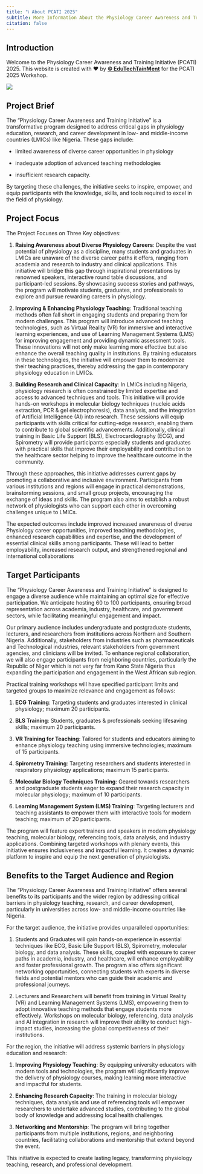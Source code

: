 ```yaml
---
title: "ℹ️ About PCATI 2025"
subtitle: More Information About the Physiology Career Awareness and Training Initiative 2025
citation: false
---
```


## Introduction

Welcome to the Physiology Career Awareness and Training Initiative (PCATI) 2025. This website is created with ❤️ by **[&copy; EduTechTainMent](https://linkedin.com/in/abdulwasiu)** for the PCATI 2025 Workshop.

![](assets\pcat-logo-white.png)

## Project Brief

The "Physiology Career Awareness and Training Initiative" is a transformative program designed to address critical gaps in physiology education, research, and career development in 
low- and middle-income countries (LMICs) like Nigeria. These gaps include:

- limited awareness of diverse career opportunities in physiology

- inadequate adoption of advanced teaching methodologies 

- insufficient research capacity. 

By targeting these challenges, the initiative seeks to inspire, empower, and equip participants with the knowledge, skills, and tools required to excel in the field of physiology.

## Project Focus

The Project Focuses on Three Key objectives: 

1. **Raising Awareness about Diverse Physiology Careers**:
Despite the vast potential of physiology as a discipline, many students and graduates in LMICs are unaware of the diverse career paths it offers, ranging from academia and 
research to industry and clinical applications. This initiative will bridge this gap through inspirational presentations by renowned speakers, interactive round table discussions, and participant-led sessions. By showcasing success stories and pathways, the program will motivate students, graduates, and professionals to explore and pursue rewarding careers in physiology.

2. **Improving & Enhancing Physiology Teaching**: Traditional teaching methods often fall short in engaging students and preparing them for modern challenges. This program will introduce advanced teaching technologies, such as Virtual Reality (VR) for immersive and interactive learning experiences, and use of Learning Management Systems (LMS) for improving engagement and providing dynamic assessment tools. These innovations will not only make learning more effective but also enhance the overall teaching quality in institutions. By training educators in these technologies, the initiative will empower them to modernize their teaching practices, thereby addressing the gap in contemporary physiology education in LMICs.

3. **Building Research and Clinical Capacity**: In LMICs including Nigeria, physiology research is often constrained by limited expertise and access to advanced techniques and tools. This initiative will provide hands-on workshops in molecular biology techniques (nucleic acids extraction, PCR & gel electrophoresis), data analysis, and the integration of Artificial Intelligence (AI) into research. These sessions will equip participants with skills critical for cutting-edge research, enabling them to contribute to global scientific advancements. Additionally, clinical training in Basic Life Support (BLS), Electrocardiography (ECG), and Spirometry will provide participants especially students and graduates with practical skills that improve their employability and contribution to the healthcare sector helping to improve the healthcare outcome in the community.

Through these approaches, this initiative addresses current gaps by promoting a collaborative and inclusive environment. Participants from various institutions and regions will engage in practical demonstrations, brainstorming sessions, and small group projects, encouraging the exchange of ideas and skills. The program also aims to establish a robust network of physiologists who can support each other in overcoming challenges unique to LMICs.

The expected outcomes include improved increased awareness of diverse Physiology career opportunities, improved teaching methodologies, enhanced research capabilities and expertise, and the development of essential clinical skills among participants. These will lead to better employability, increased research output, and strengthened regional and international collaborations

## Target Participants
The "Physiology Career Awareness and Training Initiative" is designed to engage a diverse audience while maintaining an optimal size for effective participation. We anticipate hosting 60 to 100 participants, ensuring broad representation across academia, industry, healthcare, and 
government sectors, while facilitating meaningful engagement and impact.

Our primary audience includes undergraduate and postgraduate students, lecturers, and researchers from institutions across Northern and Southern Nigeria. Additionally, stakeholders from industries such as pharmaceuticals and Technological industries, relevant stakeholders from government agencies, and clinicians will be invited. To enhance regional collaboration, we will also engage  participants from neighboring countries, particularly the Republic of Niger which is not very far from Kano State Nigeria thus expanding the participation and engagement in the West African sub region. 

Practical training workshops will have specified participant limits and targeted groups to maximize relevance and engagement as follows: 

1. **ECG Training**: Targeting students and graduates interested in clinical physiology; maximum 20 participants.

2. **BLS Training**: Students, graduates & professionals seeking lifesaving skills; maximum 20 participants.

3. **VR Training for Teaching**: Tailored for students and educators aiming to enhance physiology teaching using immersive technologies; maximum of 15 participants.

4. **Spirometry Training**: Targeting researchers and students interested in respiratory physiology applications; maximum 15 participants.

5. **Molecular Biology Techniques Training**: Geared towards researchers and postgraduate students eager to expand their research capacity in molecular physiology; maximum of 10
participants.

6. **Learning Management System (LMS) Training**: Targeting lecturers and teaching assistants to empower them with interactive tools for modern teaching; maximum of 20 participants.

The program will feature expert trainers and speakers in modern physiology teaching, molecular biology, referencing tools, data analysis, and industry applications.
Combining targeted workshops with plenary events, this initiative ensures inclusiveness and impactful learning. It creates a dynamic platform to inspire and equip the next generation of physiologists.


## Benefits to the Target Audience and Region
The "Physiology Career Awareness and Training Initiative" offers several benefits to its participants and the wider region by addressing critical barriers in physiology teaching, research, and career development, particularly in universities across low- and middle-income countries like Nigeria.

For the target audience, the initiative provides unparalleled opportunities:

1. Students and Graduates will gain hands-on experience in essential techniques like ECG, Basic Life Support (BLS), Spirometry, molecular biology, and data analysis. These skills, coupled with exposure to career paths in academia, industry, and healthcare, will enhance employability and foster professional growth. The program also offers significant networking opportunities, connecting students with experts in diverse fields and potential mentors who can guide their academic and professional journeys.

2. Lecturers and Researchers will benefit from training in Virtual Reality (VR) and Learning Management Systems (LMS), empowering them to adopt innovative teaching methods that engage students more effectively. Workshops on molecular biology, referencing, data analysis and AI integration in research will improve their ability to conduct high-impact studies, increasing the global competitiveness of their institutions.

For the region, the initiative will address systemic barriers in physiology education and research:

1. **Improving Physiology Teaching**: By equipping university educators with modern tools and technologies, the program will significantly improve the delivery of physiology courses, making learning more interactive and impactful for students.

2. **Enhancing Research Capacity**: The training in molecular biology techniques, data analysis and use of referencing tools will empower researchers to undertake advanced  studies, contributing to the global body of knowledge and addressing local health challenges.

3. **Networking and Mentorship**: The program will bring together participants from multiple institutions, regions, and neighboring countries, facilitating collaborations and mentorship that extend beyond the event. 

This initiative is expected to create lasting legacy, transforming physiology teaching, research, and professional development. 


<!-- ::: callout-important
## Motto

> "Over Every Possessor of Knowledge, There is (Some) One (Else) More Knowledgeable"
::: -->